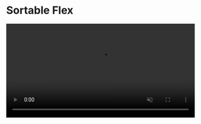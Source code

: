 # Sortable Flex


<video autoPlay loop muted width='100%' src={flexVideo} />

## Overview

The **Sortable Flex** component provides a flex container where items can be reordered through drag and drop interactions. It is more advanced than the Sortable Grid component and allows for more complex flexbox layouts.

:::important

**Sortable Flex** component layout calculation is much more complex than the **[Sortable Grid](/docs/grid/overview) component**. It is recommended to use the **[Sortable Grid](/docs/grid/overview)** component for most use cases.

:::

## Documentation

Explore these sections to learn more about implementing the **Sortable Flex**:

- [Usage](./usage)
- [Props](./props)
- [Examples](./examples)
